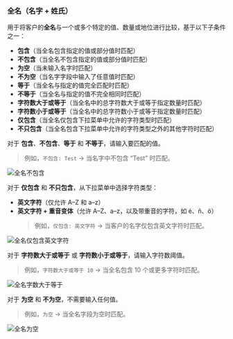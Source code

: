 ### 全名（名字 + 姓氏）

用于将客户的**全名**与一个或多个特定的值、数量或地位进行比较，基于以下子条件之一：

- **包含**（当全名包含指定的值或部分值时匹配）
- **不包含**（当全名不包含指定的值或部分值时匹配）
- **为空**（当未输入名字时匹配）
- **不为空**（当名字字段中输入了任意值时匹配）
- **等于**（当全名与指定的值完全匹配时匹配）
- **不等于**（当全名与指定的值不完全相同时匹配）
- **字符数大于或等于**（当全名中的总字符数大于或等于指定数量时匹配）
- **字符数小于或等于**（当全名中的总字符数小于或等于指定数量时匹配）
- **仅包含**（当全名仅包含下拉菜单中允许的字符类型时匹配）
- **不只包含**（当全名包含下拉菜单中允许的字符类型之外的其他字符时匹配）

对于 **包含**、**不包含**、**等于** 和 **不等于**，请输入要匹配的值。

> 例如，`不包含: Test` → 当名字中不包含 “Test” 时匹配。

<img
  src="/images/essentials/condition-sets/full-name-does-not-contain.webp"
  alt="全名不包含"
/>

对于 **仅包含** 和 **不只包含**，从下拉菜单中选择字符类型：

- **英文字符**（仅允许 A–Z 和 a–z）
- **英文字符 + 重音变体**（允许 A–Z、a–z，以及带重音的字符，如 é、ñ、ö）
  > 例如，`仅包含: 英文字符` → 当客户的名字仅包含英文字符时匹配。

<img
  src="/images/essentials/condition-sets/full-name-has-only-english-chars.webp"
  alt="全名仅包含英文字符"
/>

对于 **字符数大于或等于** 或 **字符数小于或等于**，请输入字符数阈值。

> 例如，`字符数大于或等于 10` → 当全名包含 10 个或更多字符时匹配。

<img
  src="/images/essentials/condition-sets/full-name-has-greater-value.webp"
  alt="全名字数大于等于"
/>

对于 **为空** 和 **不为空**，不需要输入任何值。

> 例如，`为空` → 当全名字段为空时匹配。

<img
  src="/images/essentials/condition-sets/full-name-is-empty.webp"
  alt="全名为空"
/>
